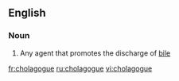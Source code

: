==English==

===Noun===
{{en-noun}}

#{{obsolete|medicine}} Any agent that promotes the discharge of [[bile]]

[[fr:cholagogue]]
[[ru:cholagogue]]
[[vi:cholagogue]]